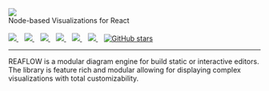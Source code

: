 
<Meta title="Docs/Introduction" />

<div style={{ margin: '0 auto', maxWidth: '600px', color: 'white', textAlign: 'center' }}>
  <img
    style={{ width: '75%', margin: '0 auto 2em auto' }}
    src="https://github.com/reaviz/reaflow/raw/master/docs/assets/logo.png"
  />
  <br />
  Node-based Visualizations for React
  <br /><br />
  <a href="https://github.com/reaviz/reaflow/workflows/build/" target="_blank">
    <img src="https://github.com/reaviz/reaflow/workflows/build/badge.svg?branch=master" />
  </a>
  <span>&nbsp;&nbsp;</span>
  <a href="https://npm.im/reaflow" target="_blank">
    <img src="https://img.shields.io/npm/v/reaflow.svg" />
  </a>
  <span>&nbsp;&nbsp;</span>
  <a href="https://npm.im/reaflow" target="_blank">
    <img src="https://badgen.net/npm/dw/reaflow" />
  </a>
  <span>&nbsp;&nbsp;</span>
  <a href="https://github.com/reaviz/reaflow/blob/master/LICENSE" target="_blank">
    <img src="https://badgen.now.sh/badge/license/apache2" />
  </a>
  <span>&nbsp;&nbsp;</span>
  <a href="https://bundlephobia.com/result?p=reaflow" target="_blank">
    <img src="https://badgen.net/bundlephobia/minzip/reaflow" />
  </a>
  <span>&nbsp;&nbsp;</span>
  <a href="https://discord.gg/tt8wGExq35" target="_blank">
    <img src="https://img.shields.io/discord/773948315037073409?label=discord" />
  </a>
  <span>&nbsp;&nbsp;</span>
  <a href="https://github.com/reaviz/reaflow" target="_blank">
    <img alt="GitHub stars" src="https://img.shields.io/github/stars/reaviz/reaflow?style=social" />
  </a>

  ---

  REAFLOW is a modular diagram engine for build static or interactive editors.
  The library is feature rich and modular allowing for displaying complex
  visualizations with total customizability.
</div>
